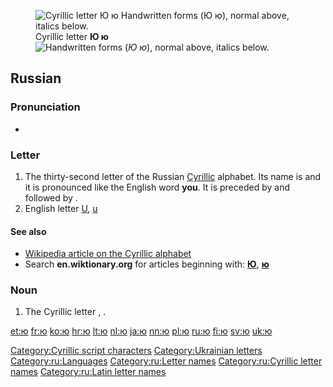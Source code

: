 {{character info/new}}
{{also|Ю|ю̆|Appendix:Variations of "io"}}
[[File:Cyrillic JU.png|thumb|right|Cyrillic letter '''Ю ю'''<br/>
[[File:32-Russian alphabet-Ю ю.svg|thumb|Handwritten forms]]
(''Ю ю''), normal above, italics below.]]
==Russian==

===Pronunciation===
* {{ru-IPA}}

===Letter===
{{head|ru|letter|lower case||upper case|Ю}}

# The thirty-second letter of the Russian [[Cyrillic]] alphabet. Its name is {{m|ru|ю}} and it is pronounced like the English word '''you'''. It is preceded by {{m|ru|э|Э}} and followed by {{m|ru|я|Я}}.
# English letter [[U]], [[u]]

====See also====
* [[w:Cyrillic alphabet|Wikipedia article on the Cyrillic alphabet]]
* Search '''en.wiktionary.org''' for articles beginning with: '''[http://en.wiktionary.org/w/index.php?title=Special%3AAllpages&from=%D0%AE&namespace=0 Ю]''', '''[http://en.wiktionary.org/w/index.php?title=Special%3AAllpages&from=%D1%8E&namespace=0 ю]'''

===Noun===
{{ru-noun||n-in|-}}

# The Cyrillic letter {{m|ru|ю|Ю}}, {{m|ru|ю}}.

[[Category:Cyrillic script characters]]
[[Category:Ukrainian letters]]
[[Category:ru:Languages]]
[[Category:ru:Letter names]]
[[Category:ru:Cyrillic letter names]]
[[Category:ru:Latin letter names]]

[[et:ю]]
[[fr:ю]]
[[ko:ю]]
[[hr:ю]]
[[lt:ю]]
[[nl:ю]]
[[ja:ю]]
[[nn:ю]]
[[pl:ю]]
[[ru:ю]]
[[fi:ю]]
[[sv:ю]]
[[uk:ю]]